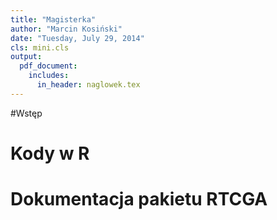 ```yaml
---
title: "Magisterka"
author: "Marcin Kosiński"
date: "Tuesday, July 29, 2014"
cls: mini.cls
output:
  pdf_document:
    includes:
      in_header: naglowek.tex
---
```


\maketitle
\tableofcontents

#Wstęp


\appendix

# Kody w R
# Dokumentacja pakietu RTCGA



